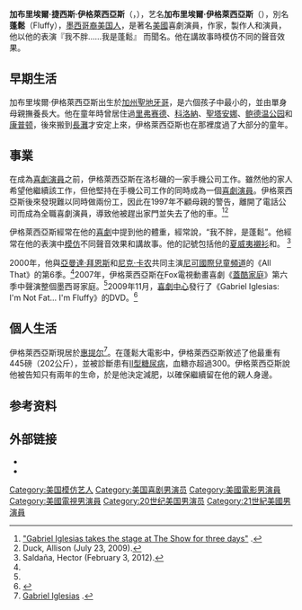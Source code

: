 {{Infobox comedian
|name=加布里埃爾·伊格萊西亞斯<br />Gabriel Iglesias
|image=Defense.gov photo essay 081112-F-6684S-543.jpg
|caption=攝於2008年11月
|birth_name=Gabriel Jesus Iglesias
|nationality={{USA}}
|birth_date={{birth date and age|1976|7|15}}
|birth_place={{US}}[[加州|加州]][[聖地牙哥_(加利福尼亞州)|聖地牙哥]]
|medium=[[獨角喜劇|獨角喜劇]]
|genre=模仿，紀錄片，滑稽戲
|subject=[[墨西哥裔美国人|墨西哥裔美国人]]文化，種族關係，自己的肥胖問題與個人生活
|active=1995–現在
}}
'''加布里埃爾·捷西斯·伊格萊西亞斯'''（{{lang-en|Gabriel Jesus Iglesias}}，{{bd|1976年|7月15日||}}），艺名'''加布里埃爾·伊格萊西亞斯'''（{{lang|en|Gabriel Iglesias}}），別名'''蓬鬆'''（Fluffy），[[墨西哥裔美国人|墨西哥裔美国人]]，是著名[[美國|美國]]喜劇演員，作家，製作人和演員，他以他的表演『我不胖……我是蓬鬆』 而聞名。他在講故事時模仿不同的聲音效果。

==早期生活==
加布里埃爾·伊格萊西亞斯出生於[[加州|加州]][[聖地牙哥|聖地牙哥]]，是六個孩子中最小的，並由單身母親撫養長大。他在童年時曾居住過[[里弗赛德_(加利福尼亚州)|里弗赛德]]、[[科洛納_(加利福尼亞州)|科洛納]]、[[聖塔安娜|聖塔安娜]]、[[鲍德温公园_(加利福尼亚州)|鲍德温公园]]和[[康普顿_(加利福尼亚州)|康普顿]]，後來搬到[[長灘_(加利福尼亞州)|長灘]]才安定上來，伊格萊西亞斯也在那裡度過了大部分的童年。

==事業==
在成為[[喜劇演員|喜劇演員]]之前，伊格萊西亞斯在洛杉磯的一家手機公司工作。雖然他的家人希望他繼續該工作，但他堅持在手機公司工作的同時成為一個[[喜劇演員|喜劇演員]]。伊格萊西亞斯後來發現難以同時做兩份工，因此在1997年不顧母親的警告，離開了電話公司而成為全職喜劇演員，導致他被趕出家門並失去了他的車。<ref name="DesertEntertainer">[http://www.desertentertainer.com/articles/2014/05/01/top_stories/entertainment/doc5361c1f82cf9d530692847.txt "Gabriel Iglesias takes the stage at The Show for three days"] {{Wayback|url=http://www.desertentertainer.com/articles/2014/05/01/top_stories/entertainment/doc5361c1f82cf9d530692847.txt |date=20160324035706 }}.</ref><ref name="LasVegasWeekly">Duck, Allison (July 23, 2009). </ref>

伊格萊西亞斯經常在他的[[喜劇|喜劇]]中提到他的體重，經常說，“我不胖，是蓬鬆”。他經常在他的表演中[[模仿|模仿]]不同聲音效果和講故事。他的記號包括他的[[夏威夷襯衫|夏威夷襯衫]]和。
<ref name="SanAntonioEN">Saldaña, Hector (February 3, 2012). </ref>

2000年，他與[[亞曼達·拜恩斯|亞曼達·拜恩斯]]和[[尼克·卡农|尼克·卡农]]共同主演[[尼可國際兒童頻道|尼可國際兒童頻道]]的《All That》的第6季。<ref name="LasVegasWeekly"/>2007年，伊格萊西亞斯在Fox電視動畫喜劇《[[蓋酷家庭|蓋酷家庭]]》第六季中聲演整個墨西哥家庭。<ref name="LasVegasWeekly"/>2009年11月，[[喜劇中心|喜劇中心]]發行了《Gabriel Iglesias: I'm Not Fat... I'm Fluffy》的DVD。<ref>{{cite web|url=http://www.amazon.com/dp/B002L9N4YW|title=Amazon.com: Gabriel Iglesias: I'm Not Fat…  I'm Fluffy: Gabriel Iglesias, Noe Gonzalez, Martin Moreno: Movies & TV|website=www.amazon.com}}</ref>

==個人生活==
伊格萊西亞斯現居於[[惠提尔|惠提尔]]<ref>[http://www.nbc.com/Last_Comic_Standing/comics/gabriel_iglesias.shtml Gabriel Iglesias] {{Wayback|url=http://www.nbc.com/Last_Comic_Standing/comics/gabriel_iglesias.shtml |date=20120818210512 }}.</ref>。在蓬鬆大電影中，伊格萊西亞斯敘述了他最重有445磅（202公斤），並被診斷患有[[糖尿病|II型糖尿病]]，血糖亦超過300。伊格萊西亞斯說他被告知只有兩年的生命，於是他決定減肥，以確保繼續留在他的親人身邊。

==参考资料==
{{reflist|2}}

==外部链接==
* {{IMDb name|407101}}
* {{official website|1=http://www.fluffyguy.com}}

{{authority control}}

{{DEFAULTSORT:Iglesias, Gabriel}}
[[Category:美国模仿艺人|Category:美国模仿艺人]]
[[Category:美国喜剧男演员|Category:美国喜剧男演员]]
[[Category:美國電影男演員|Category:美國電影男演員]]
[[Category:美國電視男演員|Category:美國電視男演員]]
[[Category:20世纪美国男演员|Category:20世纪美国男演员]]
[[Category:21世紀美國男演員|Category:21世紀美國男演員]]